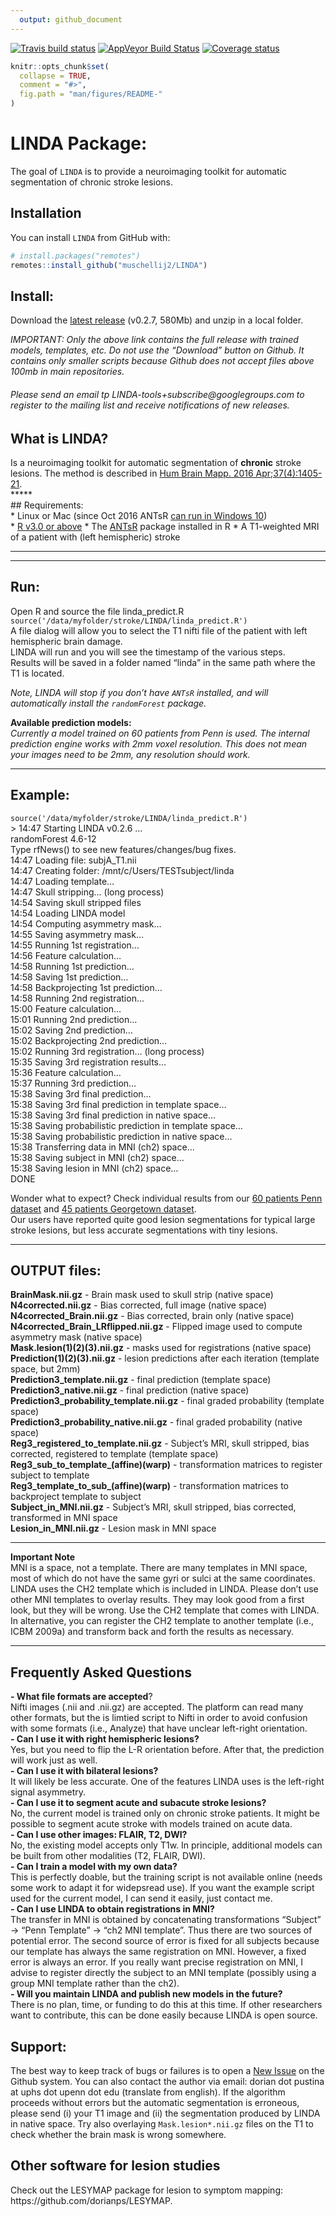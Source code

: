 ```yaml
---
  output: github_document
---
```


[![Travis build status](https://travis-ci.com/muschellij2/LINDA.svg?branch=master)](https://travis-ci.com/muschellij2/LINDA)
[![AppVeyor Build Status](https://ci.appveyor.com/api/projects/status/github/muschellij2/LINDA?branch=master&svg=true)](https://ci.appveyor.com/project/muschellij2/LINDA)
[![Coverage status](https://codecov.io/gh/muschellij2/LINDA/branch/master/graph/badge.svg)](https://codecov.io/gh/muschellij2/LINDA)
<!-- README.md is generated from README.Rmd. Please edit that file -->

```r
knitr::opts_chunk$set(
  collapse = TRUE,
  comment = "#>",
  fig.path = "man/figures/README-"
)
```
# LINDA Package: 
The goal of `LINDA` is to provide a neuroimaging toolkit for automatic segmentation of chronic stroke lesions.

## Installation

You can install `LINDA` from GitHub with:

```r
# install.packages("remotes")
remotes::install_github("muschellij2/LINDA")
```

## Install:  
Download the [latest release](https://github.com/dorianps/LINDA/releases/download/0.2.7/LINDA_v0.2.7.zip) (v0.2.7, 580Mb) and unzip in a local folder.  
  
_IMPORTANT: Only the above link contains the full release with trained models, templates, etc. Do not use the "Download" button on Github. It contains only smaller scripts because Github does not accept files above 100mb in main repositories._  

###### Please send an email tp LINDA-tools+subscribe@googlegroups.com to register to the mailing list and receive notifications of new releases.  
  
## What is LINDA?  
Is a neuroimaging toolkit for automatic segmentation of  __chronic__ stroke lesions. The method is described in [Hum Brain Mapp. 2016 Apr;37(4):1405-21](http://onlinelibrary.wiley.com/doi/10.1002/hbm.23110/abstract).   
*****  
##  Requirements:  
* Linux or Mac (since Oct 2016 ANTsR [can run in Windows 10](https://github.com/stnava/ANTsR/wiki/Installing-ANTsR-in-Windows-10-(along-with-FSL,-Rstudio,-Freesurfer,-etc).))  
* [R v3.0 or above](http://www.r-project.org/) 
* The [ANTsR](http://stnava.github.io/ANTsR/) package installed in R
* A T1-weighted MRI of a patient with (left hemispheric) stroke
 
*****  
  
*****  
## Run:  
Open R and source the file linda_predict.R
`source('/data/myfolder/stroke/LINDA/linda_predict.R')`  
A file dialog will allow you to select the T1 nifti file of the patient with left hemispheric brain damage.  
LINDA will run and you will see the timestamp of the various steps.  
Results will be saved in a folder named "linda" in the same path where the T1 is located.  

  
 _Note, LINDA will stop if you don't have `ANTsR` installed, and will automatically install the `randomForest` package._  
  
  
**Available prediction models:**  
_Currently a model trained on 60 patients from Penn is used. The internal prediction engine works with 2mm voxel resolution. This does not mean your images need to be 2mm, any resolution should work._  
  
*****  
## Example:  
`source('/data/myfolder/stroke/LINDA/linda_predict.R')`  
>  14:47 Starting LINDA v0.2.6 ...  
randomForest 4.6-12  
Type rfNews() to see new features/changes/bug fixes.  
14:47 Loading file: subjA_T1.nii   
14:47 Creating folder: /mnt/c/Users/TESTsubject/linda   
14:47 Loading template...   
14:47 Skull stripping... (long process)   
14:54 Saving skull stripped files   
14:54 Loading LINDA model   
14:54 Computing asymmetry mask...   
14:55 Saving asymmetry mask...   
14:55 Running 1st registration...   
14:56 Feature calculation...   
14:58 Running 1st prediction...   
14:58 Saving 1st prediction...   
14:58 Backprojecting 1st prediction...   
14:58 Running 2nd registration...   
15:00 Feature calculation...   
15:01 Running 2nd prediction...   
15:02 Saving 2nd prediction...   
15:02 Backprojecting 2nd prediction...   
15:02 Running 3rd registration... (long process)  
15:35 Saving 3rd registration results...   
15:36 Feature calculation...   
15:37 Running 3rd prediction...   
15:38 Saving 3rd final prediction...   
15:38 Saving 3rd final prediction in template space...   
15:38 Saving 3rd final prediction in native space...   
15:38 Saving probabilistic prediction in template space...   
15:38 Saving probabilistic prediction in native space...   
15:38 Transferring data in MNI (ch2) space...   
15:38 Saving subject in MNI (ch2) space...   
15:38 Saving lesion in MNI (ch2) space...   
DONE  
  
  
Wonder what to expect? Check individual results from our  [60 patients Penn dataset](https://drive.google.com/file/d/0BxHeqEv37qqDT085MHAyMzFJcVk) and [45 patients Georgetown dataset](https://drive.google.com/open?id=0BxHeqEv37qqDY1psaC14QXZSOXc).  
Our users have reported quite good lesion segmentations for typical large stroke lesions, but less accurate segmentations with tiny lesions.  
  
*****
## OUTPUT files:  
__BrainMask.nii.gz__ - Brain mask used to skull strip (native space)  
__N4corrected.nii.gz__ - Bias corrected, full image (native space)  
__N4corrected_Brain.nii.gz__ - Bias corrected, brain only (native space)  
__N4corrected_Brain_LRflipped.nii.gz__ - Flipped image used to compute asymmetry mask (native space)  
__Mask.lesion(1)(2)(3).nii.gz__ - masks used for registrations (native space)  
__Prediction(1)(2)(3).nii.gz__ - lesion predictions after each iteration (template space, but 2mm)  
__Prediction3_template.nii.gz__ - final prediction (template space)  
__Prediction3_native.nii.gz__ - final prediction (native space)  
__Prediction3_probability_template.nii.gz__ - final graded probability (template space)  
__Prediction3_probability_native.nii.gz__ - final graded probability (native space)  
__Reg3_registered_to_template.nii.gz__ - Subject's MRI, skull stripped, bias corrected, registered to template (template space)  
__Reg3_sub_to_template_(affine)(warp)__ - transformation matrices to register subject to template  
__Reg3_template_to_sub_(affine)(warp)__ - transformation matrices to backproject template to subject  
__Subject_in_MNI.nii.gz__ - Subject's MRI, skull stripped, bias corrected, transformed in MNI space  
__Lesion_in_MNI.nii.gz__ - Lesion mask in MNI space  
  
*****  

**Important Note**  
MNI is a space, not a template. There are many templates in MNI space, most of which do not have the same gyri or sulci at the same coordinates. LINDA uses the CH2 template which is included in LINDA. Please don't use other MNI templates to overlay results. They may look good from a first look, but they will be wrong. Use the CH2 template that comes with LINDA. In alternative, you can register the CH2 template to another template (i.e., ICBM 2009a) and transform back and forth the results as necessary.   
  
******
## Frequently Asked Questions
__- What file formats are accepted__?  
Nifti images (.nii and .nii.gz) are accepted. The platform can read many other formats, but the is limtied script to Nifti in order to avoid confusion with some formats (i.e., Analyze) that have unclear left-right orientation.  
__- Can I use it with right hemispheric lesions?__  
Yes, but you need to flip the L-R orientation before. After that, the prediction will work just as well.  
__- Can I use it with bilateral lesions?__  
It will likely be less accurate. One of the features LINDA uses is the left-right signal asymmetry.  
__- Can I use it to segment acute and subacute stroke lesions?__  
No, the current model is trained only on chronic stroke patients. It might be possible to segment acute stroke with models trained on acute data.  
__- Can I use other images: FLAIR, T2, DWI?__  
No, the existing model accepts only T1w. In principle, additional models can be built from other modalities (T2, FLAIR, DWI).   
__- Can I train a model with my own data?__  
This is perfectly doable, but the training script is not available online (needs some work to adapt it for widepsread use). If you want the example script used for the current model, I can send it easily, just contact me.  
__- Can I use LINDA to obtain registrations in MNI?__  
The transfer in MNI is obtained by concatenating transformations "Subject" -> "Penn Template" -> "ch2 MNI template". Thus there are two sources of potential error. The second source of error is fixed for all subjects because our template has always the same registration on MNI. However, a fixed error is always an error. If you really want precise registration on MNI, I advise to register directly the subject to an MNI template (possibly using a group MNI template rather than the ch2).  
__- Will you maintain LINDA and publish new models in the future?__  
There is no plan, time, or funding to do this at this time. If other researchers want to contribute, this can be done easily because LINDA is open source.  

## Support:  
The best way to keep track of bugs or failures is to open a [New Issue](https://github.com/dorianps/LINDA/issues) on the Github system. You can also contact the author via email: dorian dot pustina at uphs dot upenn dot edu (translate from english). If the algorithm proceeds without errors but the automatic segmentation is erroneous, please send (i) your T1 image and (ii) the segmentation produced by LINDA in native space. Try also overlaying `Mask.lesion*.nii.gz` files on the T1 to check whether the brain mask is wrong somewhere.  
  
## Other software for lesion studies
Check out the LESYMAP package for lesion to symptom mapping: https://github.com/dorianps/LESYMAP.
